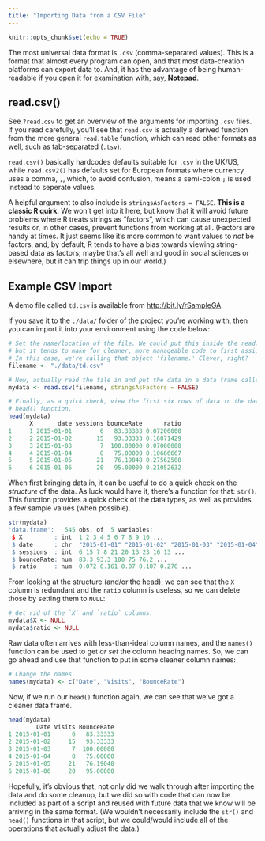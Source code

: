 ```yaml
---
title: "Importing Data from a CSV File"
---
```

  
```r
knitr::opts_chunk$set(echo = TRUE)
```

The most universal data format is `.csv` (comma-separated values). This is a format that almost every program can open, and that most data-creation platforms can export data to. And, it has the advantage of being human-readable if you open it for examination with, say, **Notepad**. 

## read.csv()

See `?read.csv` to get an overview of the arguments for importing `.csv` files. If you read carefully, you'll see that `read.csv` is actually a derived function from the more general `read.table` function, which can read other formats as well, such as tab-separated (`.tsv`).  

`read.csv()` basically hardcodes defaults suitable for `.csv` in the UK/US, while `read.csv2()` has defaults set for European formats where currency uses a comma, `,`, which, to avoid confusion, means a semi-colon `;` is used instead to seperate values.

A helpful argument to also include is `stringsAsFactors = FALSE`. **This is a classic R quirk**. We won't get into it here, but know that it will avoid future problems where R treats strings as "factors", which can cause unexpected results or, in other cases, prevent functions from working at all. (Factors are handy at times. It just seems like it's more common to want values to _not_ be factors, and, by default, R tends to have a bias towards viewing string-based data as factors; maybe that's all well and good in social sciences or elsewhere, but it can trip things up in our world.)

## Example CSV Import

A demo file called `td.csv` is available from [http://bit.ly/rSampleGA](http://bit.ly/rSampleGA).

If you save it to the `./data/` folder of the project you're working with, then you can import it into your environment using the code below:

```r
# Set the name/location of the file. We could put this inside the read.csv function,
# but it tends to make for cleaner, more manageable code to first assign it to an object.
# In this case, we're calling that object 'filename.' Clever, right?
filename <- "./data/td.csv"

# Now, actually read the file in and put the data in a data frame called 'mydata'.
mydata <- read.csv(filename, stringsAsFactors = FALSE)

# Finally, as a quick check, view the first six rows of data in the data frame using the
# head() function.
head(mydata)
      X       date sessions bounceRate      ratio
1     1 2015-01-01        6   83.33333 0.07200000
2     2 2015-01-02       15   93.33333 0.16071429
3     3 2015-01-03        7  100.00000 0.07000000
4     4 2015-01-04        8   75.00000 0.10666667
5     5 2015-01-05       21   76.19048 0.27562500
6     6 2015-01-06       20   95.00000 0.21052632
```

When first bringing data in, it can be useful to do a quick check on the _structure_ of the data. As luck would have it, there's a function for that: `str()`. This function provides a quick check of the data types, as well as provides a few sample values (when possible). 

```r
str(mydata)
'data.frame':	545 obs. of  5 variables:
 $ X         : int  1 2 3 4 5 6 7 8 9 10 ...
 $ date      : chr  "2015-01-01" "2015-01-02" "2015-01-03" "2015-01-04" ...
 $ sessions  : int  6 15 7 8 21 20 13 23 16 13 ...
 $ bounceRate: num  83.3 93.3 100 75 76.2 ...
 $ ratio     : num  0.072 0.161 0.07 0.107 0.276 ...
```

From looking at the structure (and/or the head), we can see that the `X` column is redundant and the `ratio` column is useless, so we can delete those by setting them to `NULL`:

```r
# Get rid of the `X` and `ratio` columns.
mydata$X <- NULL
mydata$ratio <- NULL
```

Raw data often arrives with less-than-ideal column names, and the `names()` function can be used to get _or set_ the column heading names. So, we can go ahead and use that function to put in some cleaner column names:

```r
# Change the names
names(mydata) <- c("Date", "Visits", "BounceRate")
```

Now, if we run our `head()` function again, we can see that we've got a cleaner data frame.

```r
head(mydata)
        Date Visits BounceRate
1 2015-01-01      6   83.33333
2 2015-01-02     15   93.33333
3 2015-01-03      7  100.00000
4 2015-01-04      8   75.00000
5 2015-01-05     21   76.19048
6 2015-01-06     20   95.00000
```

Hopefully, it's obvious that, not only did we walk through after importing the data and do some cleanup, but we did so with code that can now be included as part of a script and reused with future data that we know will be arriving in the same format. (We wouldn't necessarily include the `str()` and `head()` functions in that script, but we could/would include all of the operations that actually adjust the data.)
